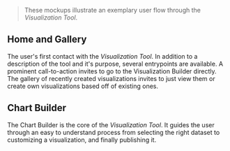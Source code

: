 > These mockups illustrate an exemplary user flow through the _Visualization Tool_.

## Home and Gallery

The user's first contact with the _Visualization Tool_. In addition to a description of the tool and it's purpose, several entrypoints are available. A prominent call-to-action invites to go to the Visualization Builder directly. The gallery of recently created visualizations invites to just view them or create own visualizations based off of existing ones.

<ImageSpecimen
plain="true"
span={3}
src="./static/docs/design/mockups/1.0_l_home.png"
description="[Open full-size image](./static/docs/design/mockups/1.0_l_home.png)"
/>

<ImageSpecimen 
    plain="true" 
    span={3}
    src="./static/docs/design/mockups/1.1_l_home_detail.png"
    description="[Open full-size image](./static/docs/design/mockups/1.1_l_home_detail.png)"
/>

## Chart Builder

The Chart Builder is the core of the _Visualization Tool_. It guides the user through an easy to understand process from selecting the right dataset to customizing a visualization, and finally publishing it.